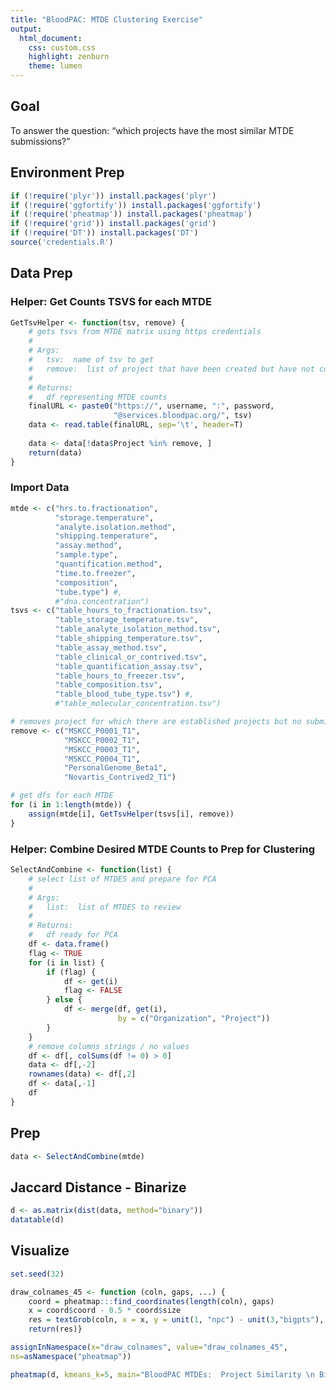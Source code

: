```yaml
---
title: "BloodPAC: MTDE Clustering Exercise"
output:
  html_document:
    css: custom.css
    highlight: zenburn
    theme: lumen
---
```

## Goal

To answer the question: "which projects have the most similar MTDE submissions?"

## Environment Prep

```r
if (!require('plyr')) install.packages('plyr')
if (!require('ggfortify')) install.packages('ggfortify')
if (!require('pheatmap')) install.packages('pheatmap')
if (!require('grid')) install.packages('grid')
if (!require('DT')) install.packages('DT')
source('credentials.R')
```

## Data Prep

### Helper:   Get Counts TSVS for each MTDE

```r
GetTsvHelper <- function(tsv, remove) {
    # gets tsvs from MTDE matrix using https credentials
    #
    # Args: 
    #   tsv:  name of tsv to get
    #   remove:  list of project that have been created but have not completed submission
    # 
    # Returns:
    #   df representing MTDE counts
    finalURL <- paste0("https://", username, ":", password,
                       "@services.bloodpac.org/", tsv)
    data <- read.table(finalURL, sep='\t', header=T)
    
    data <- data[!data$Project %in% remove, ]
    return(data)
}
```

### Import Data 

```r
mtde <- c("hrs.to.fractionation",
          "storage.temperature", 
          "analyte.isolation.method", 
          "shipping.temperature", 
          "assay.method", 
          "sample.type", 
          "quantification.method", 
          "time.to.freezer",
          "composition", 
          "tube.type") #, 
          #"dna.concentration")
tsvs <- c("table_hours_to_fractionation.tsv", 
          "table_storage_temperature.tsv", 
          "table_analyte_isolation_method.tsv", 
          "table_shipping_temperature.tsv", 
          "table_assay_method.tsv", 
          "table_clinical_or_contrived.tsv", 
          "table_quantification_assay.tsv", 
          "table_hours_to_freezer.tsv", 
          "table_composition.tsv", 
          "table_blood_tube_type.tsv") #,
          #"table_molecular_concentration.tsv")

# removes project for which there are established projects but no submission.
remove <- c("MSKCC_P0001_T1", 
            "MSKCC_P0002_T1", 
            "MSKCC_P0003_T1", 
            "MSKCC_P0004_T1", 
            "PersonalGenome_Beta1", 
            "Novartis_Contrived2_T1")

# get dfs for each MTDE
for (i in 1:length(mtde)) {
    assign(mtde[i], GetTsvHelper(tsvs[i], remove))
}
```

### Helper: Combine Desired MTDE Counts to Prep for Clustering

```r
SelectAndCombine <- function(list) {
    # select list of MTDES and prepare for PCA
    #
    # Args: 
    #   list:  list of MTDES to review
    # 
    # Returns:
    #   df ready for PCA
    df <- data.frame()
    flag <- TRUE
    for (i in list) {
        if (flag) {
            df <- get(i)
            flag <- FALSE
        } else {
            df <- merge(df, get(i), 
                        by = c("Organization", "Project"))
        }
    }
    # remove columns strings / no values
    df <- df[, colSums(df != 0) > 0]
    data <- df[,-2]
    rownames(data) <- df[,2]
    df <- data[,-1]
    df
}
```

## Prep

```r
data <- SelectAndCombine(mtde)
```

## Jaccard Distance - Binarize

```r
d <- as.matrix(dist(data, method="binary"))
datatable(d)
```

## Visualize

```r

set.seed(32)

draw_colnames_45 <- function (coln, gaps, ...) {
    coord = pheatmap:::find_coordinates(length(coln), gaps)
    x = coord$coord - 0.5 * coord$size
    res = textGrob(coln, x = x, y = unit(1, "npc") - unit(3,"bigpts"), vjust = 0.5, hjust = 1, rot = 60, gp = gpar(...))
    return(res)}

assignInNamespace(x="draw_colnames", value="draw_colnames_45",
ns=asNamespace("pheatmap"))

pheatmap(d, kmeans_k=5, main="BloodPAC MTDEs:  Project Similarity \n Binary | Jaccard Distance Measure") 
```
